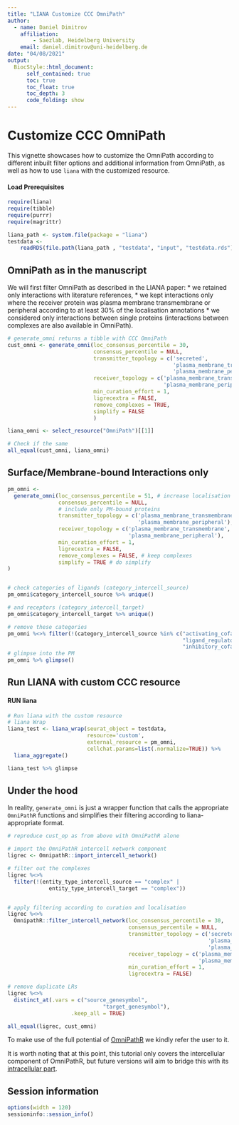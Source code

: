 ```yaml
---
title: "LIANA Customize CCC OmniPath"
author:
  - name: Daniel Dimitrov
    affiliation:
        - Saezlab, Heidelberg University
    email: daniel.dimitrov@uni-heidelberg.de
date: "04/08/2021"
output: 
  BiocStyle::html_document:
      self_contained: true
      toc: true
      toc_float: true
      toc_depth: 3
      code_folding: show
---
```


# Customize CCC OmniPath
This vignette showcases how to customize the OmniPath according to different
inbuilt filter options and additional information from OmniPath, as well as 
how to use `liana` with the customized resource.

#### Load Prerequisites
```r
require(liana)
require(tibble)
require(purrr)
require(magrittr)

liana_path <- system.file(package = "liana")
testdata <-
    readRDS(file.path(liana_path , "testdata", "input", "testdata.rds"))
```

## OmniPath as in the manuscript

We will first filter OmniPath as described in the LIANA paper:
* we retained only interactions with literature references,
* we kept interactions only where the receiver protein was plasma membrane transmembrane
or peripheral according to at least 30% of the localisation annotations
* we considered only interactions between single proteins (interactions between complexes are also available in OmniPath).
```r
# generate_omni returns a tibble with CCC OmniPath
cust_omni <- generate_omni(loc_consensus_percentile = 30,
                           consensus_percentile = NULL,
                           transmitter_topology = c('secreted',
                                                    'plasma_membrane_transmembrane',
                                                    'plasma_membrane_peripheral'),
                           receiver_topology = c('plasma_membrane_transmembrane',
                                                 'plasma_membrane_peripheral'),
                           min_curation_effort = 1,
                           ligrecextra = FALSE,
                           remove_complexes = TRUE,
                           simplify = FALSE
                           )

liana_omni <- select_resource("OmniPath")[[1]]

# Check if the same
all_equal(cust_omni, liana_omni)
```


## Surface/Membrane-bound Interactions only
```r
pm_omni <- 
  generate_omni(loc_consensus_percentile = 51, # increase localisation consensus threshold
                consensus_percentile = NULL,
                # include only PM-bound proteins
                transmitter_topology = c('plasma_membrane_transmembrane',
                                         'plasma_membrane_peripheral'),
                receiver_topology = c('plasma_membrane_transmembrane',
                                      'plasma_membrane_peripheral'),
                min_curation_effort = 1,
                ligrecextra = FALSE,
                remove_complexes = FALSE, # keep complexes
                simplify = TRUE # do simplify
)


# check categories of ligands (category_intercell_source)
pm_omni$category_intercell_source %>% unique()

# and receptors (category_intercell_target)
pm_omni$category_intercell_target %>% unique()

# remove these categories
pm_omni %<>% filter(!(category_intercell_source %in% c("activating_cofactor",
                                                       "ligand_regulator",
                                                       "inhibitory_cofactor")))
# glimpse into the PM
pm_omni %>% glimpse()
```

## Run LIANA with custom CCC resource

#### RUN liana
```r
# Run liana with the custom resource
# liana Wrap
liana_test <- liana_wrap(seurat_object = testdata,
                         resource='custom',
                         external_resource = pm_omni,
                         cellchat.params=list(.normalize=TRUE)) %>%
  liana_aggregate()

liana_test %>% glimpse
```

## Under the hood
In reality, `generate_omni` is just a wrapper function that calls the appropriate `OmniPathR` functions
and simplifies their filtering according to liana-appropriate format.

```r
# reproduce cust_op as from above with OmniPathR alone

# import the OmniPathR intercell network component
ligrec <- OmnipathR::import_intercell_network()

# filter out the complexes
ligrec %<>%
  filter(!(entity_type_intercell_source == "complex" |
             entity_type_intercell_target == "complex"))


# apply filtering according to curation and localisation
ligrec %<>% 
  OmnipathR::filter_intercell_network(loc_consensus_percentile = 30,
                                      consensus_percentile = NULL,
                                      transmitter_topology = c('secreted',
                                                               'plasma_membrane_transmembrane',
                                                               'plasma_membrane_peripheral'),
                                      receiver_topology = c('plasma_membrane_transmembrane',
                                                            'plasma_membrane_peripheral'),
                                      min_curation_effort = 1,
                                      ligrecextra = FALSE)

# remove duplicate LRs
ligrec %<>% 
  distinct_at(.vars = c("source_genesymbol", 
                              "target_genesymbol"),
                    .keep_all = TRUE)

all_equal(ligrec, cust_omni)

```
To make use of the full potential of [OmniPathR](https://github.com/saezlab/OmnipathR) we kindly refer the user to it.

It is worth noting that at this point, this tutorial only covers the intercellular component of OmniPathR, but future versions will aim to bridge this with its [intracellular part](https://omnipathdb.org/#about).

## Session information
```r
options(width = 120)
sessioninfo::session_info()
```
